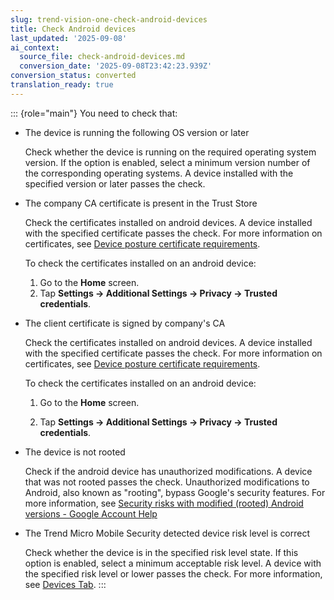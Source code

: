 ```yaml
---
slug: trend-vision-one-check-android-devices
title: Check Android devices
last_updated: '2025-09-08'
ai_context:
  source_file: check-android-devices.md
  conversion_date: '2025-09-08T23:42:23.939Z'
conversion_status: converted
translation_ready: true
---
```


::: {role="main"}
You need to check that:

- The device is running the following OS version or later

  Check whether the device is running on the required operating system version. If the option is enabled, select a minimum version number of the corresponding operating systems. A device installed with the specified version or later passes the check.

- The company CA certificate is present in the Trust Store

  Check the certificates installed on android devices. A device installed with the specified certificate passes the check. For more information on certificates, see [Device posture certificate requirements](device-posture-certificatets.mdx).

  To check the certificates installed on an android device:

  1.  Go to the **Home** screen.
  2.  Tap **Settings → Additional Settings → Privacy → Trusted credentials**.

- The client certificate is signed by company's CA

  Check the certificates installed on android devices. A device installed with the specified certificate passes the check. For more information on certificates, see [Device posture certificate requirements](device-posture-certificatets.mdx).

  To check the certificates installed on an android device:

  1.  Go to the **Home** screen.

  2.  Tap **Settings → Additional Settings → Privacy → Trusted credentials**.

- The device is not rooted

  Check if the android device has unauthorized modifications. A device that was not rooted passes the check. Unauthorized modifications to Android, also known as "rooting", bypass Google's security features. For more information, see [Security risks with modified (rooted) Android versions - Google Account Help](https://support.google.com/accounts/answer/9211246?hl=en)

- The Trend Micro Mobile Security detected device risk level is correct

  Check whether the device is in the specified risk level state. If this option is enabled, select a minimum acceptable risk level. A device with the specified risk level or lower passes the check. For more information, see [Devices Tab](devices-tab.mdx).
:::
